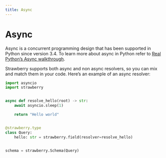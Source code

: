 ```yaml
---
title: Async
---
```


# Async

Async is a concurrent programming design that has been supported in Python since
version 3.4. To learn more about async in Python refer to
[Real Python’s Async walkthrough](https://realpython.com/async-io-python/).

Strawberry supports both async and non async resolvers, so you can mix and match
them in your code. Here’s an example of an async resolver:

```python
import asyncio
import strawberry


async def resolve_hello(root) -> str:
    await asyncio.sleep(1)

    return "Hello world"


@strawberry.type
class Query:
    hello: str = strawberry.field(resolver=resolve_hello)


schema = strawberry.Schema(Query)
```